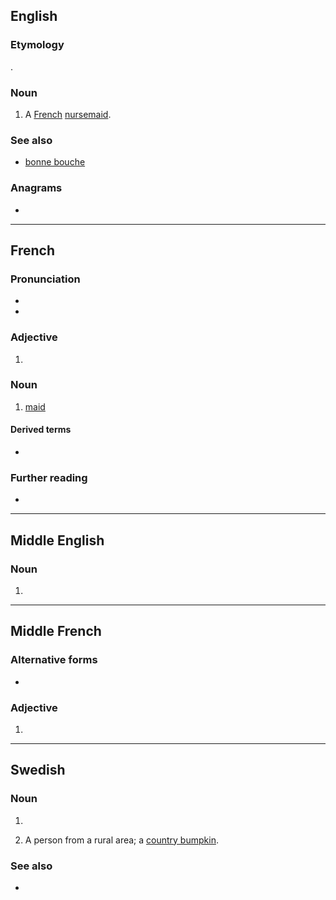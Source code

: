 {{also|Bonne|bønne}}
==English==

===Etymology===
{{bor+|en|fr|bonne}}.

===Noun===
{{en-noun}}

# A [[French]] [[nursemaid]].

===See also===
* [[bonne bouche]]

===Anagrams===
* {{anagrams|en|a=benno|Benno}}

----

==French==

===Pronunciation===
* {{fr-IPA}}
* {{audio|fr|Fr-bonne.ogg|audio}}

===Adjective===
{{head|fr|adjective form}}

# {{inflection of|fr|bon||f|s}}

===Noun===
{{fr-noun|f}}

# [[maid]]

====Derived terms====
* {{l|fr|bonniche}}

===Further reading===
* {{R:TLFi}}

----

==Middle English==

===Noun===
{{head|enm|noun}}

# {{alt form|enm|bunne}}

----

==Middle French==

===Alternative forms===
* {{l|frm|bõne}} {{qualifier|some manuscripts}}

===Adjective===
{{head|frm|adjective form}}

# {{inflection of|frm|bon||f|s}}

----

==Swedish==

===Noun===
{{sv-noun|c}}

# {{eye dialect of|sv|bonde||farmer|from=South Swedish}}
# {{lb|sv|slang}} A person from a rural area; a [[country bumpkin]].

===See also===
*{{l|sv|bonna-||farmer}}